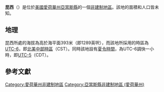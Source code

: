 {{noteTA
|G1=USState
|G2=地名
|G3=Unit
}}
{{Infobox settlement
|official_name            = 昆西
|native_name = Quincy
|settlement_type          = [[非建制地區|非建制地區]]
|image_skyline            = 
|imagesize                = 
|image_map                = 
|mapsize                  = 
|pushpin_map              = USA Iowa
|pushpin_label            = 昆西
|pushpin_label_position   = top
|pushpin_map_caption      = 昆西在愛荷華州的位置
|subdivision_type         = [[世界政區索引|國家]]
|subdivision_type1        = [[美国州份|州份]]
|subdivision_type2        = [[愛荷華州行政区划|縣]]
|subdivision_name         = [[美国|美国]]
|subdivision_name1        = [[愛荷華州|愛荷華州]]
|subdivision_name2        = [[亞當斯縣_(愛荷華州)|亞當斯縣]]
|elevation_ft             = 1289
|elevation_m              = 393
|area_total_km2           = 
|area_total_sq_mi         = 
|area_land_km2            = 
|area_land_sq_mi          = 
|area_water_km2           = 
|area_water_sq_mi         = 
|population_as_of         = 2010
|population_footnotes     = 
|population_total         = 
|population_metro         = 
|population_density_km2   = auto
|population_density_sq_mi = auto
|timezone                 = [[北美中部时区|北美中部时区]]
|utc_offset               = -6
|coordinates              = {{coord|41|02|25|N|94|47|25|W|display=inline,title}}
| coor_pinpoint           = 
| coordinates_footnotes   = 
|timezone_DST             = CDT
|utc_offset_DST           = -5
|postal_code_type         = [[美國郵區編號|郵區編號]]
|postal_code              = 
|area_code                = {{link-en|电话区号641|Area code 641|641}}
|blank_name = [[地名信息系统|GNIS ID]]
|blank_info = 464710<ref name="GNIS">{{cite gnis|464710|Quincy}}</ref>
}}
'''昆西'''（{{lang-en|Quincy}}）是位於[[美國|美國]][[愛荷華州|愛荷華州]][[亞當斯縣_(愛荷華州)|亞當斯縣]]的一個[[非建制地區|非建制地區]]。該地的面積和人口皆未知。

== 地理 ==
昆西所處的海拔為高於海平面393米（即1289英呎），而該地所採用的時區為[[UTC-6|UTC-6]]，即[[北美中部時區|北美中部時區]]（CST）。同時該地設有[[夏令時間|夏令時間]]，為UTC-6調快一小時，即[[UTC-5|UTC-5]]（CDT）。

== 參考文獻 ==
{{reflist}}

{{亞當斯縣 (愛荷華州)}}

{{DEFAULTSORT:Quincy}}
[[Category:愛荷華州非建制地區|Category:愛荷華州非建制地區]]
[[Category:亞當斯縣非建制地區_(愛荷華州)|Category:亞當斯縣非建制地區 (愛荷華州)]]

{{Iowa-geo-stub}}

<nowiki></nowiki>